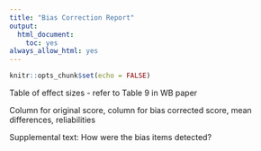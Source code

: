 ---
title: "Bias Correction Report"
output:
  html_document:
    toc: yes
always_allow_html: yes
---

```{r setup, include = FALSE}
knitr::opts_chunk$set(echo = FALSE)
```

Table of effect sizes - refer to Table 9 in WB paper

Column for original score, column for bias corrected score, mean differences, reliabilities


Supplemental text:
How were the bias items detected?